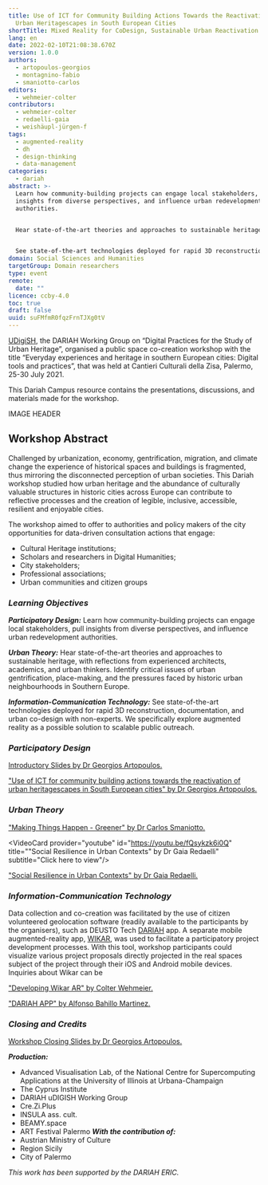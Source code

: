 ```yaml
---
title: Use of ICT for Community Building Actions Towards the Reactivation of
  Urban Heritagescapes in South European Cities
shortTitle: Mixed Reality for CoDesign, Sustainable Urban Reactivation in Historic Cities
lang: en
date: 2022-02-10T21:08:38.670Z
version: 1.0.0
authors:
  - artopoulos-georgios
  - montagnino-fabio
  - smaniotto-carlos
editors:
  - wehmeier-colter
contributors:
  - wehmeier-colter
  - redaelli-gaia
  - weishäupl-jürgen-f
tags:
  - augmented-reality
  - dh
  - design-thinking
  - data-management
categories:
  - dariah
abstract: >-
  Learn how community-building projects can engage local stakeholders, pull
  insights from diverse perspectives, and influence urban redevelopment
  authorities.


  Hear state-of-the-art theories and approaches to sustainable heritage, with reflections from experienced architects, academics, and urban thinkers. Identify critical issues of urban gentrification, place-making, and the pressures faced by historic urban neighbourhoods in Southern Europe.


  See state-of-the-art technologies deployed for rapid 3D reconstruction, documentation, and urban co-design with non-experts. We specifically explore augmented reality as a possible solution to scalable public outreach.
domain: Social Sciences and Humanities
targetGroup: Domain researchers
type: event
remote:
  date: ""
licence: ccby-4.0
toc: true
draft: false
uuid: suFMfmR0fqzFrnTJXg0tV
---
```

[UDigiSH](https://www.dariah.eu/activities/working-groups/digital-practices-for-the-study-of-urban-heritage/), the DARIAH Working Group on “Digital Practices for the Study of Urban Heritage”, organised a public space co-creation workshop with the title “Everyday experiences and heritage in southern European cities: Digital tools and practices”, that was held at Cantieri Culturali della Zisa, Palermo, 25-30 July 2021. 

This Dariah Campus resource contains the presentations, discussions, and materials made for the workshop. 

IMAGE HEADER

## Workshop Abstract

Challenged by urbanization, economy, gentrification, migration, and climate change the experience of historical spaces and buildings is fragmented, thus mirroring the disconnected perception of urban societies. This Dariah workshop studied how urban heritage and the abundance of culturally valuable structures in historic cities across Europe can contribute to reflective processes and the creation of legible, inclusive, accessible, resilient and enjoyable cities.

The workshop aimed to offer to authorities and policy makers of the city opportunities for data-driven consultation actions that engage:

- Cultural Heritage institutions;
- Scholars and researchers in Digital Humanities;
- City stakeholders;
- Professional associations;
- Urban communities and citizen groups

### _**Learning Objectives**_

_**Participatory Design:**_ Learn how community-building projects can engage local stakeholders, pull insights from diverse perspectives, and influence urban redevelopment authorities.

_**Urban Theory:**_ Hear state-of-the-art theories and approaches to sustainable heritage, with reflections from experienced architects, academics, and urban thinkers. Identify critical issues of urban gentrification, place-making, and the pressures faced by historic urban neighbourhoods in Southern Europe.

_**Information-Communication Technology:**_ See state-of-the-art technologies deployed for rapid 3D reconstruction, documentation, and urban co-design with non-experts. We specifically explore augmented reality as a possible solution to scalable public outreach.

### _**Participatory Design**_

[Introductory Slides by Dr Georgios Artopoulos.](https://cyprus.ncsa.illinois.edu/clowder/files/620acb41e4b075218ce5d54d?dataset=620acb32e4b075218ce5d548&space=620ab500e4b075218ce5d3f9)

["Use of ICT for community building actions
towards the reactivation of urban heritagescapes in South European cities" by Dr Georgios Artopoulos.](https://cyprus.ncsa.illinois.edu/clowder/files/620acb41e4b075218ce5d54d?dataset=620acb32e4b075218ce5d548&space=620ab500e4b075218ce5d3f9)

### _**Urban Theory**_

["Making Things Happen - Greener" by Dr Carlos Smaniotto.](https://cyprus.ncsa.illinois.edu/clowder/files/620acb41e4b075218ce5d54d?dataset=620acb32e4b075218ce5d548&space=620ab500e4b075218ce5d3f9)

<VideoCard provider="youtube" id="https://youtu.be/fQsykzk6i0Q" title=""Social Resilience in Urban Contexts" by Dr Gaia Redaelli" subtitle="Click here to view"/>

["Social Resilience in Urban Contexts" by Dr Gaia Redaelli.](https://cyprus.ncsa.illinois.edu/clowder/datasets/620ab52ee4b075218ce5d419?space=620ab500e4b075218ce5d3f9)

### _**Information-Communication Technology**_

Data collection and co-creation was facilitated by the use of citizen volunteered geolocation software (readily available to the participants by the organisers), such as DEUSTO Tech [DARIAH](https://play.google.com/store/apps/details?id=mobility.deustotech.dariah_android) app. A separate mobile augmented-reality app, [WIKAR](http://wikar.co/), was used to facilitate a participatory project development processes. With this tool, workshop participants could visualize various project proposals directly projected in the real spaces subject of the project through their iOS and Android mobile devices. Inquiries about Wikar can be

["Developing Wikar AR" by Colter Wehmeier.](https://cyprus.ncsa.illinois.edu/clowder/datasets/620aca5ae4b075218ce5d514?space=620ab500e4b075218ce5d3f9)

["DARIAH APP" by Alfonso Bahillo Martinez.](https://cyprus.ncsa.illinois.edu/clowder/datasets/620acbace4b075218ce5d563?space=620ab500e4b075218ce5d3f9)

### _**Closing and Credits**_

[Workshop Closing Slides by Dr Georgios Artopoulos.](https://cyprus.ncsa.illinois.edu/clowder/files/620acd2ae4b075218ce5d5b4?dataset=620acb32e4b075218ce5d548&space=620ab500e4b075218ce5d3f9)

 _**Production:**_

- Advanced Visualisation Lab, of the National Centre for Supercomputing Applications at the University of Illinois at Urbana-Champaign
- The Cyprus Institute
- DARIAH uDIGISH Working Group
- Cre.Zi.Plus
- INSULA ass. cult.
- BEAMY.space
- ART Festival Palermo
  _**With the contribution of:**_
- Austrian Ministry of Culture
- Region Sicily 
- City of Palermo

_This work has been supported by the DARIAH ERIC._